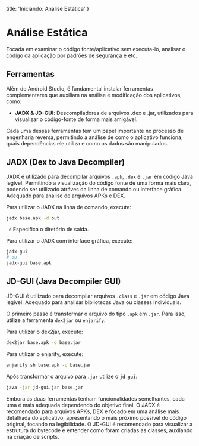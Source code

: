   title: 'Iniciando: Análise Estática'
}

# Análise Estática
Focada em examinar o código fonte/aplicativo sem executa-lo, analisar o código da aplicação por padrões de segurança e etc.

## Ferramentas
Além do Android Studio, é fundamental instalar ferramentas complementares que auxiliam na análise e modificação dos aplicativos, como:

- **JADX & JD-GUI**: Descompiladores de arquivos .dex e .jar, utilizados para visualizar o código-fonte de forma mais amigável.

Cada uma dessas ferramentas tem um papel importante no processo de engenharia reversa, permitindo a análise de como o aplicativo funciona, quais dependências ele utiliza e como os dados são manipulados.

## JADX (Dex to Java Decompiler)
JADX é utilizado para decompilar arquivos `.apk`, `.dex` e `.jar` em código Java legível. Permitindo a visualização do código fonte de uma forma mais clara, podendo ser utilizado atráves da linha de comando ou interface gráfica. Adequado para analise de arquivos APKs e DEX.

Para utilizar o JADX na linha de comando, execute:
```bash
jadx base.apk -d out
```
`-d` Especifica o diretório de saída.

Para utilizar o JADX com interface gráfica, execute: 
```bash
jadx-gui
# ou
jadx-gui base.apk
```

## JD-GUI (Java Decompiler GUI)
JD-GUI é utilizado para decompilar arquivos `.class` e `.jar` em código Java legível. Adequado para analisar bibliotecas Java ou classes individuais.

O primeiro passo é transformar o arquivo do tipo `.apk` em `.jar`. Para isso, utilize a ferramenta `dex2jar` ou `enjarify`.

Para utilizar o dex2jar, execute:
```bash
dex2jar base.apk -o base.jar
```

Para utilizar o enjarify, execute:
```bash
enjarify.sh base.apk -o base.jar
```

Após transformar o arquivo para `.jar` utilize o `jd-gui`:
```bash
java -jar jd-gui.jar base.jar
```

Embora as duas ferramentas tenham funcionalidades semelhantes, cada uma é mais adequada dependendo do objetivo final. O JADX é recomendado para arquivos APKs, DEX e focado em uma análise mais detalhada do aplicativo, apresentando o mais próximo possível do código original, focando na legibilidade. O JD-GUI é recomendado para visualizar a estrutura do bytecode e entender como foram criadas as classes, auxilando na criação de scripts.

